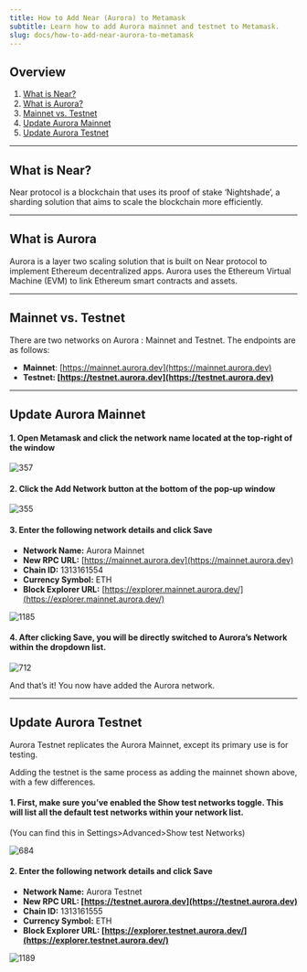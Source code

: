 ```yaml
---
title: How to Add Near (Aurora) to Metamask
subtitle: Learn how to add Aurora mainnet and testnet to Metamask.
slug: docs/how-to-add-near-aurora-to-metamask
---
```



## Overview

1. [What is Near?](#what-is-near)
2. [What is Aurora?](#what-is-aurora)
3. [Mainnet vs. Testnet](#mainnet-vs.-testnet-fuji)
4. [Update Aurora Mainnet](#update-aurora-mainnet)
5. [Update Aurora Testnet](#update-aurora-testnet)

***

## What is Near?

Near protocol is a blockchain that uses its proof of stake ‘Nightshade’, a sharding solution that aims to scale the blockchain more efficiently.

***

## What is Aurora

Aurora is a layer two scaling solution that is built on Near protocol to implement Ethereum decentralized apps. Aurora uses the Ethereum Virtual Machine (EVM) to link Ethereum smart contracts and assets.

***

## Mainnet vs. Testnet

There are two networks on Aurora : Mainnet and Testnet. The endpoints are as follows:

* **Mainnet**: [https://mainnet.aurora.dev](https://mainnet.aurora.dev)
* **Testnet: [https://testnet.aurora.dev](https://testnet.aurora.dev)**

***

## Update Aurora Mainnet

#### 1. Open Metamask and click the network name located at the top-right of the window

![357](/images/9377ac7-Untitled_34.png "Untitled (34).png")

#### 2. Click the Add Network button at the bottom of the pop-up window

![355](/images/9c797c5-Group_24_2.png "Group 24 (2).png")

#### 3. Enter the following network details and click Save

* **Network Name:** Aurora Mainnet
* **New RPC URL:** [https://mainnet.aurora.dev](https://mainnet.aurora.dev)
* **Chain ID:** 1313161554
* **Currency Symbol:** ETH
* **Block Explorer URL:** [https://explorer.mainnet.aurora.dev/](https://explorer.mainnet.aurora.dev/)

![1185](/images/1137a3b-Group_25.png "Group 25.png")

#### 4. After clicking Save, you will be directly switched to Aurora’s Network within the dropdown list.

![712](/images/fa0b8c7-Screen_Shot_2022-04-14_at_11.55.49_PM.png "Screen Shot 2022-04-14 at 11.55.49 PM.png")

And that’s it! You now have added the Aurora network.

***

## Update Aurora Testnet

Aurora Testnet replicates the Aurora Mainnet, except its primary use is for testing.

Adding the testnet is the same process as adding the mainnet shown above, with a few differences.

#### 1. First, make sure you’ve enabled the Show test networks toggle. This will list all the default test networks within your network list.

(You can find this in Settings>Advanced>Show test Networks)

![684](/images/2e25baa-Untitled_35.png "Untitled (35).png")

#### 2. Enter the following network details and click Save

* **Network Name:** Aurora Testnet
* **New RPC URL: [https://testnet.aurora.dev](https://testnet.aurora.dev)**
* **Chain ID:** 1313161555
* **Currency Symbol:** ETH
* **Block Explorer URL: [https://explorer.testnet.aurora.dev/](https://explorer.testnet.aurora.dev/)**

![1189](/images/e56dedc-Group_26.png "Group 26.png")
